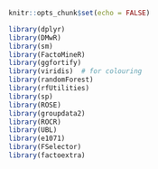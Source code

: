 ```r
knitr::opts_chunk$set(echo = FALSE)

library(dplyr)
library(DMwR)
library(sm)
library(FactoMineR)
library(ggfortify)
library(viridis)  # for colouring
library(randomForest)
library(rfUtilities)
library(sp)
library(ROSE)
library(groupdata2)
library(ROCR)
library(UBL)
library(e1071) 
library(FSelector)
library(factoextra)
```
